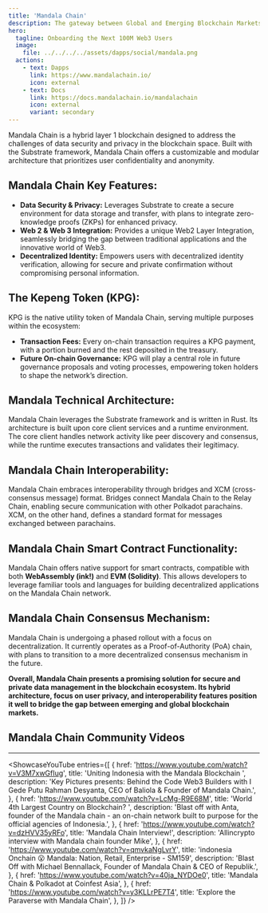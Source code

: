 ```yaml
---
title: 'Mandala Chain'
description: The gateway between Global and Emerging Blockchain Markets. Bridging Retail, Enterprise and Government.
hero:
  tagline: Onboarding the Next 100M Web3 Users
  image: 
    file: ../../../../assets/dapps/social/mandala.png
  actions:
    - text: Dapps
      link: https://www.mandalachain.io/
      icon: external
    - text: Docs
      link: https://docs.mandalachain.io/mandalachain
      icon: external
      variant: secondary
---
```



Mandala Chain is a hybrid layer 1 blockchain designed to address the challenges of data security and privacy in the blockchain space. Built with the Substrate framework, Mandala Chain offers a customizable and modular architecture that prioritizes user confidentiality and anonymity.

## Mandala Chain Key Features:
- **Data Security &amp; Privacy:** Leverages Substrate to create a secure environment for data storage and transfer, with plans to integrate zero-knowledge proofs (ZKPs) for enhanced privacy.
- **Web 2 &amp; Web 3 Integration:** Provides a unique Web2 Layer Integration, seamlessly bridging the gap between traditional applications and the innovative world of Web3.
- **Decentralized Identity:** Empowers users with decentralized identity verification, allowing for secure and private confirmation without compromising personal information.

## The Kepeng Token (KPG):
KPG is the native utility token of Mandala Chain, serving multiple purposes within the ecosystem:

- **Transaction Fees:** Every on-chain transaction requires a KPG payment, with a portion burned and the rest deposited in the treasury.
- **Future On-chain Governance:** KPG will play a central role in future governance proposals and voting processes, empowering token holders to shape the network’s direction.

## Mandala Technical Architecture:
Mandala Chain leverages the Substrate framework and is written in Rust. Its architecture is built upon core client services and a runtime environment. The core client handles network activity like peer discovery and consensus, while the runtime executes transactions and validates their legitimacy.

## Mandala Chain Interoperability:
Mandala Chain embraces interoperability through bridges and XCM (cross-consensus message) format. Bridges connect Mandala Chain to the Relay Chain, enabling secure communication with other Polkadot parachains. XCM, on the other hand, defines a standard format for messages exchanged between parachains.

## Mandala Chain Smart Contract Functionality:
Mandala Chain offers native support for smart contracts, compatible with both **WebAssembly (ink!)** and **EVM (Solidity)**. This allows developers to leverage familiar tools and languages for building decentralized applications on the Mandala Chain network.

## Mandala Chain Consensus Mechanism:
Mandala Chain is undergoing a phased rollout with a focus on decentralization. It currently operates as a Proof-of-Authority (PoA) chain, with plans to transition to a more decentralized consensus mechanism in the future.

**Overall, Mandala Chain presents a promising solution for secure and private data management in the blockchain ecosystem. Its hybrid architecture, focus on user privacy, and interoperability features position it well to bridge the gap between emerging and global blockchain markets.**


## Mandala Chain Community Videos
------------
<ShowcaseYouTube
  entries={[
          {
        href: 'https://www.youtube.com/watch?v=V3M7xwGfIug',
      title: 'Uniting Indonesia with the Mandala Blockchain ',
      description: 'Key Pictures presents: Behind the Code Web3 Builders with I Gede Putu Rahman Desyanta, CEO of Baliola & Founder of Mandala Chain.',
    },
        {
        href: 'https://www.youtube.com/watch?v=LcMg-R9E68M',
      title: 'World 4th Largest Country on Blockchain? ',
      description: 'Blast off with Anta, founder of the Mandala chain - an on-chain network built to purpose for the official agencies of Indonesia.',
    },
            {
        href: 'https://www.youtube.com/watch?v=dzHVV35yRFo',
      title: 'Mandala Chain Interview!',
      description: 'Allincrypto interview with Mandala chain founder Mike',
    },
                {
        href: 'https://www.youtube.com/watch?v=qmvkaNgLvrY',
      title: 'indonesia Onchain 😮 Mandala: Nation, Retail, Enterprise - SM159',
      description: 'Blast Off with Michael Bennallack, Founder of Mandala Chain & CEO of Republik.',
    },
            {
        href: 'https://www.youtube.com/watch?v=40ja_NYDOe0',
      title: 'Mandala Chain & Polkadot at Coinfest Asia',
    },
            {
        href: 'https://www.youtube.com/watch?v=y3KLLrPE7T4',
      title: 'Explore the Paraverse with Mandala Chain',
    },
  ]} />